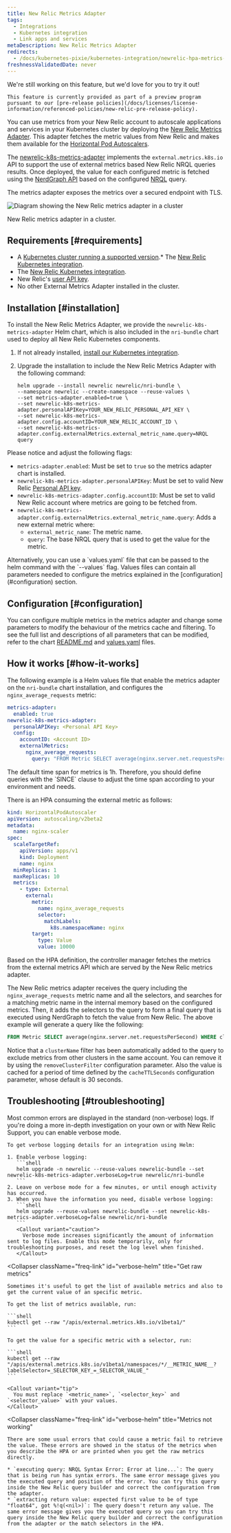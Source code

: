 ```yaml
---
title: New Relic Metrics Adapter
tags:
  - Integrations
  - Kubernetes integration
  - Link apps and services
metaDescription: New Relic Metrics Adapter
redirects:
  - /docs/kubernetes-pixie/kubernetes-integration/newrelic-hpa-metrics-adapter/newrelic-metrics-adapter
freshnessValidatedDate: never
---
```




<Callout title="preview">
    We're still working on this feature, but we'd love for you to try it out!

    This feature is currently provided as part of a preview program pursuant to our [pre-release policies](/docs/licenses/license-information/referenced-policies/new-relic-pre-release-policy).
</Callout>

You can use metrics from your New Relic account to autoscale applications and services in your Kubernetes cluster by deploying the [New Relic Metrics Adapter](https://github.com/newrelic/newrelic-k8s-metrics-adapter). This adapter fetches the metric values from New Relic and makes them available for the [Horizontal Pod Autoscalers](https://kubernetes.io/docs/tasks/run-application/horizontal-pod-autoscale/).

The [newrelic-k8s-metrics-adapter](https://github.com/newrelic/newrelic-k8s-metrics-adapter) implements the `external.metrics.k8s.io` API to support the use of external metrics based New Relic NRQL queries results. Once deployed, the value for each configured metric is fetched using the [NerdGraph API](/docs/apis/nerdgraph/get-started/introduction-new-relic-nerdgraph/) based on the configured [NRQL](/docs/query-your-data/nrql-new-relic-query-language/) query.

The metrics adapter exposes the metrics over a secured endpoint with TLS.

<img
  title="Diagram showing the newrelic metrics adapter in a cluster"
  alt="Diagram showing the New Relic metrics adapter in a cluster"
  src={kubernetesAdapterDiagram}
/>

<figcaption>
  New Relic metrics adapter in a cluster.
</figcaption>

## Requirements [#requirements]

* A [Kubernetes cluster running a supported version](/docs/kubernetes-pixie/kubernetes-integration/get-started/kubernetes-integration-compatibility-requirements).* The [New Relic Kubernetes integration](/docs/integrations/kubernetes-integration/installation/kubernetes-integration-install-configure).
* The [New Relic Kubernetes integration](/docs/integrations/kubernetes-integration/installation/kubernetes-integration-install-configure).
* New Relic's [user API key](/docs/apis/intro-apis/new-relic-api-keys/#user-api-key).
* No other External Metrics Adapter installed in the cluster.

## Installation [#installation]

To install the New Relic Metrics Adapter, we provide the `newrelic-k8s-metrics-adapter` Helm chart, which is also included in the `nri-bundle` chart used to deploy all New Relic Kubernetes components.

1. If not already installed, [install our Kubernetes integration](/install/kubernetes).
2. Upgrade the installation to include the New Relic Metrics Adapter with the following command:

    ```
    helm upgrade --install newrelic newrelic/nri-bundle \
    --namespace newrelic --create-namespace --reuse-values \
    --set metrics-adapter.enabled=true \
    --set newrelic-k8s-metrics-adapter.personalAPIKey=YOUR_NEW_RELIC_PERSONAL_API_KEY \
    --set newrelic-k8s-metrics-adapter.config.accountID=YOUR_NEW_RELIC_ACCOUNT_ID \
    --set newrelic-k8s-metrics-adapter.config.externalMetrics.external_metric_name.query=NRQL query
    ```

Please notice and adjust the following flags:

* `metrics-adapter.enabled`: Must be set to `true` so the metrics adapter chart is installed.
* `newrelic-k8s-metrics-adapter.personalAPIKey`: Must be set to valid New Relic [Personal API key](/docs/apis/intro-apis/new-relic-api-keys/#user-api-key).
* `newrelic-k8s-metrics-adapter.config.accountID`: Must be set to valid New Relic account where metrics are going to be fetched from.
* `newrelic-k8s-metrics-adapter.config.externalMetrics.external_metric_name.query`: Adds a new external metric where:
  * `external_metric_name`: The metric name.
  * `query`: The base NRQL query that is used to get the value for the metric.

<Callout variant="tip">
  Alternatively, you can use a `values.yaml` file that can be passed to the helm command with the `--values` flag.
  Values files can contain all parameters needed to configure the metrics explained in the [configuration](#configuration) section.
</Callout>

## Configuration [#configuration]

You can configure multiple metrics in the metrics adapter and change some parameters to modify the behaviour of the metrics cache and filtering. To see the full list and descriptions of all parameters that can be modified, refer to the chart [README.md](https://github.com/newrelic/newrelic-k8s-metrics-adapter/blob/main/charts/newrelic-k8s-metrics-adapter/README.md) and [values.yaml](https://github.com/newrelic/newrelic-k8s-metrics-adapter/blob/main/charts/newrelic-k8s-metrics-adapter/values.yaml) files.

## How it works [#how-it-works]

The following example is a Helm values file that enable the metrics adapter on the `nri-bundle` chart installation, and configures the `nginx_average_requests` metric:

```yaml
metrics-adapter:
  enabled: true
newrelic-k8s-metrics-adapter:
  personalAPIKey: <Personal API Key>
  config:
    accountID: <Account ID>
    externalMetrics:
      nginx_average_requests:
        query: "FROM Metric SELECT average(nginx.server.net.requestsPerSecond) SINCE 2 MINUTES AGO"
```

<Callout variant="caution">
  The default time span for metrics is 1h. Therefore, you should define queries with the `SINCE` clause to adjust the time span according to your environment and needs.
</Callout>

There is an HPA consuming the external metric as follows:

```yaml
kind: HorizontalPodAutoscaler
apiVersion: autoscaling/v2beta2
metadata:
  name: nginx-scaler
spec:
  scaleTargetRef:
    apiVersion: apps/v1
    kind: Deployment
    name: nginx
  minReplicas: 1
  maxReplicas: 10
  metrics:
    - type: External
      external:
        metric:
          name: nginx_average_requests
          selector:
            matchLabels:
              k8s.namespaceName: nginx
        target:
          type: Value
          value: 10000
```

Based on the HPA definition, the controller manager fetches the metrics from the external metrics API which are served by the New Relic metrics adapter.

The New Relic metrics adapter receives the query including the `nginx_average_requests` metric name and all the selectors, and searches for a matching metric name in the internal memory based on the configured metrics. Then, it adds the selectors to the query to form a final query that is executed using NerdGraph to fetch the value from New Relic. The above example will generate a query like the following:

```sql
FROM Metric SELECT average(nginx.server.net.requestsPerSecond) WHERE clusterName=<clusterName> AND `k8s.namespaceName`='nginx' SINCE 2 MINUTES AGO
```

Notice that a `clusterName` filter has been automatically added to the query to exclude metrics from other clusters in the same account. You can remove it by using the `removeClusterFilter` configuration parameter. Also the value is cached for a period of time defined by the `cacheTTLSeconds` configuration parameter, whose default is 30 seconds.

## Troubleshooting [#troubleshooting]

<CollapserGroup>
  <Collapser
    className="freq-link"
    id="verbose-helm"
    title="Get verbose logs"
  >
    Most common errors are displayed in the standard (non-verbose) logs. If you're doing a more in-depth investigation on your own or with New Relic Support, you can enable verbose mode.

    To get verbose logging details for an integration using Helm:

    1. Enable verbose logging:
       ```shell
       helm upgrade -n newrelic --reuse-values newrelic-bundle --set newrelic-k8s-metrics-adapter.verboseLog=true newrelic/nri-bundle
       ```
    2. Leave on verbose mode for a few minutes, or until enough activity has occurred.
    3. When you have the information you need, disable verbose logging:
       ```shell
       helm upgrade --reuse-values newrelic-bundle --set newrelic-k8s-metrics-adapter.verboseLog=false newrelic/nri-bundle
       ```
       <Callout variant="caution">
         Verbose mode increases significantly the amount of information sent to log files. Enable this mode temporarily, only for troubleshooting purposes, and reset the log level when finished.
       </Callout>
  </Collapser>

  <Collapser
    className="freq-link"
    id="verbose-helm"
    title="Get raw metrics"
  >
    Sometimes it's useful to get the list of available metrics and also to get the current value of an specific metric.

    To get the list of metrics available, run:

    ```shell
    kubectl get --raw "/apis/external.metrics.k8s.io/v1beta1/"
    ```

    To get the value for a specific metric with a selector, run:

    ```shell
    kubectl get --raw "/apis/external.metrics.k8s.io/v1beta1/namespaces/*/__METRIC_NAME__?labelSelector=_SELECTOR_KEY_=_SELECTOR_VALUE_"
    ```

    <Callout variant="tip">
      You must replace `<metric_name>`, `<selector_key>` and `<selector_value>` with your values.
    </Callout>
  </Collapser>

  <Collapser
    className="freq-link"
    id="verbose-helm"
    title="Metrics not working"
  >
    There are some usual errors that could cause a metric fail to retrieve the value. These errors are showed in the status of the metrics when you describe the HPA or are printed when you get the raw metrics directly.

    * `executing query: NRQL Syntax Error: Error at line...`: The query that is being run has syntax errors. The same error message gives you the executed query and position of the error. You can try this query inside the New Relic query builder and correct the configuration from the adapter.
    * `extracting return value: expected first value to be of type "float64", got %!q(<nil>)`: The query doesn't return any value. The same error message gives you the executed query so you can try this query inside the New Relic query builder and correct the configuration from the adapter or the match selectors in the HPA.
  </Collapser>
</CollapserGroup>
